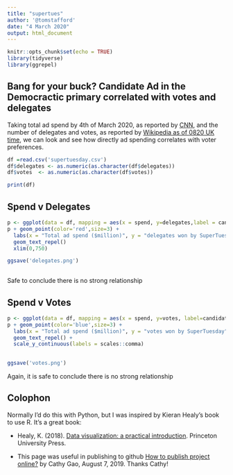 ```yaml
---
title: "supertues"
author: '@tomstafford'
date: "4 March 2020"
output: html_document
---
```


```r
knitr::opts_chunk$set(echo = TRUE)
library(tidyverse)
library(ggrepel)
```

## Bang for your buck? Candidate Ad in the Democractic primary correlated with votes and delegates

Taking total ad spend by 4th of March 2020, as reported by [CNN](https://edition.cnn.com/2020/03/02/politics/super-tuesday-ad-spending/index.html), and the number of delegates and votes, as reported by [Wikipedia as of 0820 UK time](https://en.wikipedia.org/wiki/Results_of_the_2020_Democratic_Party_presidential_primaries#Super_Tuesday), we can look and see how directly ad spending correlates with voter preferences.


```r

df =read.csv('supertuesday.csv')
df$delegates <- as.numeric(as.character(df$delegates))
df$votes  <- as.numeric(as.character(df$votes))

print(df)
```

## Spend v Delegates

```r

p <- ggplot(data = df, mapping = aes(x = spend, y=delegates,label = candidates))
p + geom_point(color='red',size=3) +
  labs(x = "Total ad spend ($million)", y = "delegates won by SuperTuesday") + 
  geom_text_repel()
  xlim(0,750)

ggsave('delegates.png')    
  

```

Safe to conclude there is no strong relationship

## Spend v Votes


```r


p <- ggplot(data = df, mapping = aes(x = spend, y=votes, label=candidates))
p + geom_point(color='blue',size=3) +
  labs(x = "Total ad spend ($million)", y = "votes won by SuperTuesday") +
  geom_text_repel() +
  scale_y_continuous(labels = scales::comma)

  
ggsave('votes.png')  

```

Again, it is safe to conclude there is no strong relationship

## Colophon

Normally I'd do this with Python, but I was inspired by Kieran Healy's book to use R. It's a great book:

* Healy, K. (2018). [Data visualization: a practical introduction](https://socviz.co/). Princeton University Press.

* This page was useful in publishing to github [How to publish project online?](https://rpubs.com/cathydatascience/518692) by Cathy Gao, August 7, 2019. Thanks Cathy!



